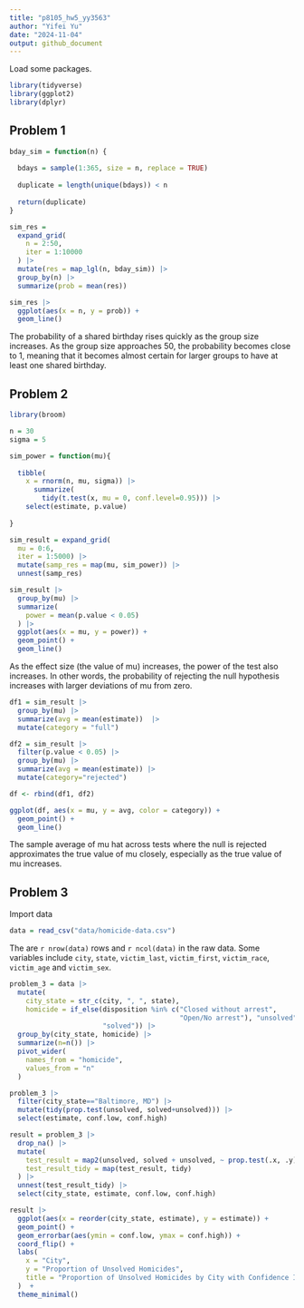 ```yaml
---
title: "p8105_hw5_yy3563"
author: "Yifei Yu"
date: "2024-11-04"
output: github_document
---
```


Load some packages.
```r
library(tidyverse)
library(ggplot2)
library(dplyr)
```

## Problem 1

```r
bday_sim = function(n) {
  
  bdays = sample(1:365, size = n, replace = TRUE)
  
  duplicate = length(unique(bdays)) < n
  
  return(duplicate)
}
```

```r
sim_res =
  expand_grid(
    n = 2:50,
    iter = 1:10000
  ) |> 
  mutate(res = map_lgl(n, bday_sim)) |> 
  group_by(n) |> 
  summarize(prob = mean(res))

sim_res |> 
  ggplot(aes(x = n, y = prob)) +
  geom_line()
```

The probability of a shared birthday rises quickly as the group size increases. As the group size approaches 50, the probability becomes close to 1, meaning that it becomes almost certain for larger groups to have at least one shared birthday.


## Problem 2

```r
library(broom)

n = 30
sigma = 5

sim_power = function(mu){
  
  tibble(
    x = rnorm(n, mu, sigma)) |> 
      summarize(
        tidy(t.test(x, mu = 0, conf.level=0.95))) |> 
    select(estimate, p.value)
  
}

sim_result = expand_grid(
  mu = 0:6,
  iter = 1:5000) |> 
  mutate(samp_res = map(mu, sim_power)) |> 
  unnest(samp_res)
```

```r
sim_result |> 
  group_by(mu) |> 
  summarize(
    power = mean(p.value < 0.05)
  ) |> 
  ggplot(aes(x = mu, y = power)) +
  geom_point() +
  geom_line()
```

As the effect size (the value of mu) increases, the power of the test also increases. In other words, the probability of rejecting the null hypothesis  increases with larger deviations of mu from zero.

```r
df1 = sim_result |> 
  group_by(mu) |> 
  summarize(avg = mean(estimate))  |> 
  mutate(category = "full")
```

```r
df2 = sim_result |> 
  filter(p.value < 0.05) |> 
  group_by(mu) |> 
  summarize(avg = mean(estimate)) |> 
  mutate(category="rejected")

df <- rbind(df1, df2)

ggplot(df, aes(x = mu, y = avg, color = category)) + 
  geom_point() +
  geom_line()
```

The sample average of mu hat across tests where the null is rejected approximates the true value of mu closely, especially as the true value of 
mu increases. 

## Problem 3

Import data

```r
data = read_csv("data/homicide-data.csv")
```

The are `r nrow(data)` rows and `r ncol(data)` in the raw data. Some variables include `city`, `state`, `victim_last`, `victim_first`, `victim_race`, `victim_age` and `victim_sex`.

```r
problem_3 = data |> 
  mutate(
    city_state = str_c(city, ", ", state),
    homicide = if_else(disposition %in% c("Closed without arrest", 
                                          "Open/No arrest"), "unsolved",
                       "solved")) |> 
  group_by(city_state, homicide) |> 
  summarize(n=n()) |> 
  pivot_wider(
    names_from = "homicide",
    values_from = "n"
  )
```

```r
problem_3 |> 
  filter(city_state=="Baltimore, MD") |> 
  mutate(tidy(prop.test(unsolved, solved+unsolved))) |> 
  select(estimate, conf.low, conf.high)
```

```r
result = problem_3 |> 
  drop_na() |> 
  mutate(
    test_result = map2(unsolved, solved + unsolved, ~ prop.test(.x, .y)),
    test_result_tidy = map(test_result, tidy)
  ) |> 
  unnest(test_result_tidy) |> 
  select(city_state, estimate, conf.low, conf.high)
```

```r
result |> 
  ggplot(aes(x = reorder(city_state, estimate), y = estimate)) +
  geom_point() + 
  geom_errorbar(aes(ymin = conf.low, ymax = conf.high)) +
  coord_flip() +
  labs(
    x = "City",
    y = "Proportion of Unsolved Homicides",
    title = "Proportion of Unsolved Homicides by City with Confidence Intervals"
  )  +
  theme_minimal()
```




